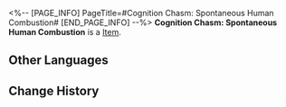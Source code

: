 <%-- [PAGE_INFO]
PageTitle=#Cognition Chasm: Spontaneous Human Combustion#
[END_PAGE_INFO] --%>
{{Item Infobox
|title       = Cognition Chasm: Spontaneous Human Combustion
|id          = 140334
|image       = Item Cognition Chasm- Spontaneous Human Combustion.png
|type        = 
|invCategory = Missions
|rarity      = 3
|effect      = 
|description =
"That means every victim's disappearance was accompanied by incomprehensible fires."
"When we made visits to the scenes, some witness testimonies proved that too..."
"The words they used were... 'Spontaneous combustion of the human body.'"
}}
'''Cognition Chasm: Spontaneous Human Combustion''' is a [[Item]].

==Other Languages==
{{Other Languages
|en   = Cognition Chasm: Spontaneous Human Combustion
|zhs  = 记忆盲点·人体自燃
|zht  = 記憶盲點•人體自燃
|ja   = 記憶の盲点・人体自然発火
|ko   = 기억의 맹점•인체 자연 발화
|es   = Laguna mental: Combustión espontánea del cuerpo
|fr   = Bribes de souvenirs : Combustion humaine spontanée
|ru   = Бездна памяти: Самовозгорание человеческого тела
|th   = จุดบอดความทรงจำ: ร่างกายลุกไหม้
|vi   = Điểm Mù Ký Ức - Cơ Thể Tự Thiêu
|de   = Erinnerungslücke: Selbstentzündung
|id   = Titik Buta Memori: Pembakaran Spontan Pada Tubuh Manusia
|pt   = Abismo de Cognição: Combustão Espontânea Humana
}}

==Change History==
{{Change History|2.0}}